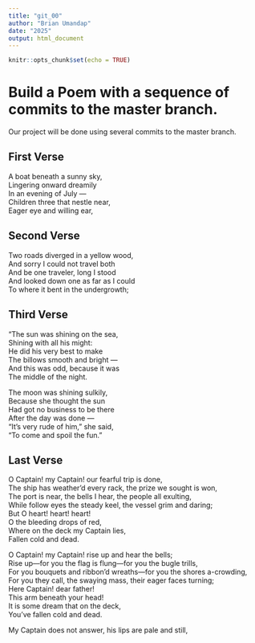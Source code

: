 ```yaml
---
title: "git_00"
author: "Brian Umandap"
date: "2025"
output: html_document
---
```


```r
knitr::opts_chunk$set(echo = TRUE)
```
# Build a Poem with a sequence of commits to the master branch.
Our project will be done using several commits to the master branch.
<!-- Do not modify or change any text in "!--" bracketed areas such as this --- these are instructions to
you, if you change any of this the git program will notice it and compromise your git merging strategy !-->

## First Verse 
<!--Put the first five lines of a poem by Lewis Carrol in this section!-->
A boat beneath a sunny sky,  
Lingering onward dreamily  
In an evening of July —  
Children three that nestle near,  
Eager eye and willing ear,  
  
## Second Verse
<!--Put the first five lines of a poem by Robert Frost here!-->
Two roads diverged in a yellow wood,  
And sorry I could not travel both  
And be one traveler, long I stood  
And looked down one as far as I could  
To where it bent in the undergrowth;  
  
## Third Verse
<!--Put the first two verses of The Walrus and the Carpenter here!-->
"The sun was shining on the sea,  
      Shining with all his might:  
He did his very best to make  
      The billows smooth and bright —  
And this was odd, because it was  
      The middle of the night.  

The moon was shining sulkily,  
      Because she thought the sun  
Had got no business to be there  
      After the day was done —  
"It's very rude of him," she said,  
      "To come and spoil the fun."  
        
## Last Verse
<!--Put a short poem of your choice 8-20 lines,here!-->
O Captain! my Captain! our fearful trip is done,  
The ship has weather’d every rack, the prize we sought is won,  
The port is near, the bells I hear, the people all exulting,  
While follow eyes the steady keel, the vessel grim and daring;  
                         But O heart! heart! heart!  
                            O the bleeding drops of red,  
                               Where on the deck my Captain lies,  
                                  Fallen cold and dead.  

O Captain! my Captain! rise up and hear the bells;  
Rise up—for you the flag is flung—for you the bugle trills,  
For you bouquets and ribbon’d wreaths—for you the shores a-crowding,  
For you they call, the swaying mass, their eager faces turning;  
                         Here Captain! dear father!  
                            This arm beneath your head!  
                               It is some dream that on the deck,  
                                 You’ve fallen cold and dead.  

My Captain does not answer, his lips are pale and still,  
  
